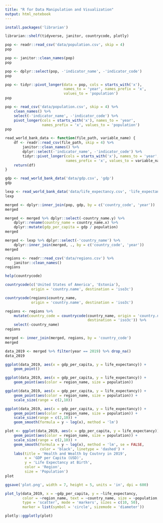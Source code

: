 ```yaml
---
title: "R for Data Manipulation and Visualization"
output: html_notebook
---
```


```r
install.packages('librarian')
```

```r
librarian::shelf(tidyverse, janitor, countrycode, plotly)
```

```r
pop <- readr::read_csv('data/population.csv', skip = 4)
pop
```

```r
pop <- janitor::clean_names(pop)
pop
```

```r
pop <- dplyr::select(pop, -'indicator_name', -'indicator_code')
pop
```

```r
pop <- tidyr::pivot_longer(data = pop, cols = starts_with('x'),
                           names_to = 'year', names_prefix = 'x',
                           values_to = 'population')
pop
```

```r
pop <- read_csv('data/population.csv', skip = 4) %>%
    clean_names() %>%
    select(-'indicator_name', -'indicator_code') %>%
    pivot_longer(cols = starts_with('x'), names_to = 'year',
                 names_prefix = 'x', values_to = 'population')
pop
```

```r
read_world_bank_data <- function(file_path, variable_name) {
    df <- readr::read_csv(file_path, skip = 4) %>%
        janitor::clean_names() %>%
        dplyr::select(-'indicator_name', -'indicator_code') %>%
        tidyr::pivot_longer(cols = starts_with('x'), names_to = 'year',
                            names_prefix = 'x', values_to = variable_name)
    return(df)
}
```

```r
gdp <- read_world_bank_data('data/gdp.csv', 'gdp')
gdp
```

```r
lexp <- read_world_bank_data('data/life_expectancy.csv', 'life_expectancy')
lexp
```

```r
merged <- dplyr::inner_join(pop, gdp, by = c('country_code', 'year'))
merged
```

```r
merged <- merged %>% dplyr::select(-country_name.y) %>% 
    dplyr::rename(country_name = country_name.x) %>%
    dplyr::mutate(gdp_per_capita = gdp / population)
merged
```

```r
merged <- lexp %>% dplyr::select(-'country_name') %>%
    dplyr::inner_join(merged, ., by = c('country_code', 'year'))
merged
```

```r
regions <- readr::read_csv('data/regions.csv') %>%
    janitor::clean_names()
regions
```

```r
help(countrycode)
```

```r
countrycode(c('United States of America', 'Estonia'),
            origin = 'country.name', destination = 'iso3c')
```

```r
countrycode(regions$country_name,
            origin = 'country.name', destination = 'iso3c')
```

```r
regions <- regions %>% 
    mutate(country_code = countrycode(country_name, origin = 'country.name',
                                      destination = 'iso3c')) %>%
    select(-country_name)
regions
```

```r
merged <- inner_join(merged, regions, by = 'country_code')
merged
```

```r
data_2019 <- merged %>% filter(year == 2019) %>% drop_na()
data_2019
```

```r
ggplot(data_2019, aes(x = gdp_per_capita, y = life_expectancy)) +
    geom_point()
```

```r
ggplot(data_2019, aes(x = gdp_per_capita, y = life_expectancy)) +
    geom_point(aes(color = region_name, size = population))
```

```r
ggplot(data_2019, aes(x = gdp_per_capita, y = life_expectancy)) +
    geom_point(aes(color = region_name, size = population)) + 
    scale_size(range = c(2,10))
```

```r
ggplot(data_2019, aes(x = gdp_per_capita, y = life_expectancy)) +
    geom_point(aes(color = region_name, size = population)) + 
    scale_size(range = c(2,10)) +
    geom_smooth(formula = y ~ log(x), method = 'lm')
```

```r
plot <- ggplot(data_2019, aes(x = gdp_per_capita, y = life_expectancy)) +
    geom_point(aes(color = region_name, size = population)) + 
    scale_size(range = c(2,10)) +
    geom_smooth(formula = y ~ log(x), method = 'lm', se = FALSE,
                color = 'black', linetype = 'dashed') +
    labs(title = 'Health and Wealth by Coutnry in 2019',
         x = 'GDP per Capita (USD)',
         y = 'Life Expectancy at Birth',
         color = 'Region',
         size = 'Population')
plot
```

```r
ggsave('plot.png', width = 7, height = 5, units = 'in', dpi = 600)
```

```r
plot_ly(data_2019, x = ~gdp_per_capita, y = ~life_expectancy,
        color = ~region_name, text = ~country_name, size = ~population,
        type = 'scatter', mode = 'markers', sizes = c(10, 50),
        marker = list(symbol = 'circle', sizemode = 'diameter'))
```

```r
plotly::ggplotly(plot)
```

